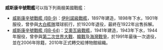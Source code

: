 {{noteTA
|G1=Military
|G2=Shipname
}}
'''威斯康辛號戰艦'''可以指下列兩艘美國戰艦：

* [[威斯康辛號戰艦_(BB-9)|威斯康辛號戰艦 (BB-9)]]：[[伊利諾級戰艦|伊利諾級戰艦]]，1897年建造，1898年下水，1901年服役，曾參與[[大白艦隊|大白艦隊]]環球航行，於1920年退役，最終在1922年出售拆解。
* [[威斯康辛號戰艦_(BB-64)|威斯康辛號戰艦 (BB-64)]]：[[艾奧瓦級戰艦|艾奧瓦級戰艦]]，1941年建造，1943年下水，1944年服役，曾參與[[第二次世界大戰|第二次世界大戰]]、[[韓戰|韓戰]]及[[海灣戰爭|海灣戰爭]]，於1991年最後一次退役，並在2006年除籍，2010年正式轉交給博物館組織。

{{disambig|Cat=武器消歧義}}